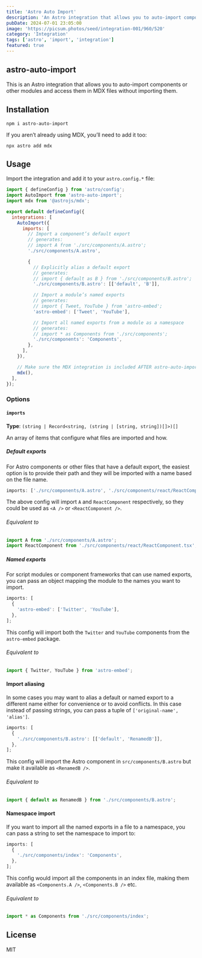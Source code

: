 ---
title: 'Astro Auto Import'
description: 'An Astro integration that allows you to auto-import components or other modules and access them in MDX.'
pubDate: 2024-07-01 23:05:00
image: 'https://picsum.photos/seed/integration-001/960/520'
category: 'Integration'
tags: ['astro', 'import', 'integration']
featured: true
---

## astro-auto-import

This is an Astro integration that allows you to auto-import components or other modules and access them in MDX files without importing them.

## Installation

```shell
npm i astro-auto-import
```

If you aren’t already using MDX, you’ll need to add it too:

```shell
npx astro add mdx
```

## Usage

Import the integration and add it to your `astro.config.*` file:

```js
import { defineConfig } from 'astro/config';
import AutoImport from 'astro-auto-import';
import mdx from '@astrojs/mdx';

export default defineConfig({
  integrations: [
    AutoImport({
      imports: [
        // Import a component’s default export
        // generates:
        // import A from './src/components/A.astro';
        './src/components/A.astro',

        {
          // Explicitly alias a default export
          // generates:
          // import { default as B } from './src/components/B.astro';
          './src/components/B.astro': [['default', 'B']],

          // Import a module’s named exports
          // generates:
          // import { Tweet, YouTube } from 'astro-embed';
          'astro-embed': ['Tweet', 'YouTube'],

          // Import all named exports from a module as a namespace
          // generates:
          // import * as Components from './src/components';
          './src/components': 'Components',
        },
      ],
    }),

    // Make sure the MDX integration is included AFTER astro-auto-import
    mdx(),
  ],
});
```

### Options

#### `imports`

**Type**: `(string | Record<string, (string | [string, string])[]>)[]`

An array of items that configure what files are imported and how.

##### Default exports

For Astro components or other files that have a default export, the easiest option is to provide their path and they will be imported with a name based on the file name.

```js
imports: ['./src/components/A.astro', './src/components/react/ReactComponent.tsx'];
```

The above config will import `A` and `ReactComponent` respectively, so they could be used as `<A />` or `<ReactComponent />`.

###### Equivalent to

```js
import A from './src/components/A.astro';
import ReactComponent from './src/components/react/ReactComponent.tsx';
```

##### Named exports

For script modules or component frameworks that can use named exports, you can pass an object mapping the module to the names you want to import.

```js
imports: [
  {
    'astro-embed': ['Twitter', 'YouTube'],
  },
];
```

This config will import both the `Twitter` and `YouTube` components from the `astro-embed` package.

###### Equivalent to

```js
import { Twitter, YouTube } from 'astro-embed';
```

#### Import aliasing

In some cases you may want to alias a default or named export to a different name either for convenience or to avoid conflicts. In this case instead of passing strings, you can pass a tuple of `['original-name', 'alias']`.

```js
imports: [
  {
    './src/components/B.astro': [['default', 'RenamedB']],
  },
];
```

This config will import the Astro component in `src/components/B.astro` but make it available as `<RenamedB />`.

###### Equivalent to

```js
import { default as RenamedB } from './src/components/B.astro';
```

#### Namespace import

If you want to import all the named exports in a file to a namespace, you can pass a string to set the namespace to import to:

```js
imports: [
  {
    './src/components/index': 'Components',
  },
];
```

This config would import all the components in an index file, making them available as `<Components.A />`, `<Components.B />` etc.

###### Equivalent to

```js
import * as Components from './src/components/index';
```

## License

MIT
